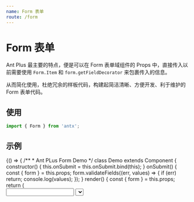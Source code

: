 ```yaml
---
name: Form 表单
route: /form
---
```



# Form 表单

Ant Plus 最主要的特点，便是可以在 Form 表单域组件的 Props 中，直接传入以前需要使用 `Form.Item` 和 `form.getFieldDecorator` 来包裹传入的信息。

从而简化使用，杜绝冗余的样板代码，构建起简洁清晰、方便开发、利于维护的 Form 表单代码。

## 使用

```js
import { Form } from 'antx';
```

## 示例

<Playground>
  {() => {
    /**
     * Ant PLus Form Demo
     */
    class Demo extends Component {
      constructor() {
        this.onSubmit = this.onSubmit.bind(this);
      }
      onSubmit() {
        const { form } = this.props;
        form.validateFields((err, values) => {
          if (err) return;
          console.log(values);
        });
      }
      render() {
        const { form } = this.props;
        return (
          <Form api={form} data={{ name: 'Emily', gender: 2 }} onSubmit={this.onSubmit}>
            <Input
              label="用户名"
              id="name"
              rules={['required', 'string', 'max=10']}
              max={10}
              msg="short"
            />
            <Select
              label="性别"
              id="gender"
              rules={['required', 'number']}
              data={[{ id: 1, type: '男' }, { id: 2, type: '女' }]}
              keys={['id', 'type']}
              msg="full"
            />
            <Button htmlType="submit">提交</Button>
          </Form>
        );
      }
    }
    const WrappedDemo = Form.create()(Demo);
    return <WrappedDemo />;
  }}
</Playground>

## API

### 1. Form

其它 Props 与 [Ant Design Form](https://ant.design/components/form-cn/) 完全一致，以下为增强 Props。

<PropsTable of={Form} />

### 2. 表单域组件 Props

Ant Plus 最核心的使用方式 —— 直接在 Form 表单域组件的 Props 中，传入相关 props。

其中 `id` 为表单域的唯一标识，用于区分表单域组件与普通组件，请勿被占用，示例：

```jsx harmony
<Input
  label="用户名"
  id="username"
  colon
  after={<span>请输入正确的信息</span>}
  rules={['required', 'string']}
  initialValue="Emily"
  normalize={(value) => value}
/>
```

以下为可用的 Props。

**Form.Item 相关可用属性**

| 属性      | 说明                                                                                                   |
| --------- | ------------------------------------------------------------------------------------------------------ |
| className | `className` 将被传给 Form.Item，而非表单域例如 Input。此外，Ant Plus 会自动添加 `id` 的值到 `class` 中 |
| label     |                                                                                                        |
| colon     | 当 Form 的 `colon` 属性也存在时，可用来自定义某个域的冒号是否显示                                      |
| required  | 只传入 `label` 不传入 `id` 时有效，用于校验必填，传入 `id` 时，建议使用 `rules` 来校验必填             |

_不可用属性：经考虑，`extra`、`hasFeedback`、`help`、`labelCol`、`validateStatus`、`wrapperCol` 不被支持。建议使用 `rules` 来设置校验信息，CSS 代码来控制布局，可减少大量纯布局用的 `<div>`。_

**form.getFieldDecorator(id, options) 相关可用属性**

| 属性              | 说明                                                |
| ----------------- | --------------------------------------------------- |
| id                | 表单域的唯一标识，`getFieldDecorator` 参数中的 `id` |
| getValueFromEvent | `options.getValueFromEvent`                         |
| initialValue      | `options.initialValue`                              |
| normalize         | `options.normalize`                                 |
| preserve          | `options.preserve`                                  |
| rules             | `options.rules`（参阅下文 "3. rules" 使用方式）     |
| trigger           | `options.trigger`                                   |
| validateFirst     | `options.validateFirst`                             |
| validateTrigger   | `options.validateTrigger`                           |
| valuePropName     | `options.valuePropName`                             |
| hidden            | `options.hidden`（`rc-form`）                       |
| getValueProps     | `options.getValueProps`（`rc-form`）                |
| validate          | `options.validate`（`rc-form`）                     |

**其它可用属性**

| 属性   | 说明                                                       |
| ------ | ---------------------------------------------------------- |
| hide   | 是否隐藏表单域（页面中不可见，但仍可收集到值）             |
| before | 表单域前缀信息（`string | node`），建议使用 CSS 来控制布局 |
| after  | 表单域后缀信息（`string | node`），建议使用 CSS 来控制布局 |

### 3. rules

Ant Plus 提供了一种简洁的校验规则生成方式，传统的 Ant Design Form 中，需要在 `rules` 数组中传入对象，例如：

```jsx harmony
form.getFieldDecorator('username', {
  rules: [
    { required: true, message: '用户名不得为空' },
    { type: 'string', whitespace: true, message: '用户名格式有误' },
    { max: 10, message: '不得超过 10 个字' },
  ],
})(<Input />);
```

而使用 Ant Plus，只需要传入简单的「短语」字符串即可，如下：

```jsx harmony
<Input id="username" rules={['required', 'string', 'max=10']} />
```

Ant Plus 提供了以下「短语」形式的校验规则，配合下文 "4. Form.setConfig(config)"，可自定义校验提示信息。

| 规则     | 使用方式   | 校验         | 默认提示           |
| -------- | ---------- | ------------ | ------------------ |
| required | 'required' | 必填         | 'XXX 不得为空'     |
| string   | 'string'   | 字符串       | 'XXX 格式有误'     |
| number   | 'number'   | 数值         | 'XXX 格式有误'     |
| array    | 'array'    | 数组         | 'XXX 格式有误'     |
| email    | 'array'    | 邮箱         | 'XXX 格式有误'     |
| max      | 'max=10'   | 最大字符长度 | '不得超过 10 个字' |
| min      | 'min=2'    | 最小字符长度 | '不得少于 2 个字'  |
| phone    | 'phone'    | 手机号       | 'XXX 格式有误'     |
| id       | 'id'       | 身份证       | 'XXX 格式有误'     |

同时，遵循「渐进增强」的理念，当遇到未在以上「短语」中列出的规则，或需要自定义规则时，仍可使用传统的方式即传入对象，字符串与对象两种形式可完美的搭配使用。

_注意：`max` 与 `min` 的使用方式为传入例如 `max=10`、`min=2`，以 `=` 分割。上文校验提示信息中的 `XXX` 代表表单域的 `label`。_

### 4. Form.setConfig(config)

用于设置 Input 与 Select 的 `placeholder` 及校验提示信息，需在项目入口文件中调用。

`config` 的配置项：

| 参数              | 默认                  | 说明                                                                                                     |
| ----------------- | --------------------- | -------------------------------------------------------------------------------------------------------- |
| inputPlaceholder  | '请输入'              | `msg` 为 `short ⎮ full` 时使用（`short` 为设置值，`full` 将在尾部自动添加 `label`，例如 "请输入用户名"） |
| selectPlaceholder | '请选择'              | `msg` 为 `short ⎮ full` 时使用（`short` 为设置值，`full` 将在尾部自动添加 `label`，例如 "请选择性别"）   |
| requiredMessage   | '{label}不得为空'     | `{label}` 为表单域名称的占位符，会被自动替换                                                             |
| typeMessage       | '{label}格式有误'     | `{label}` 为表单域名称的占位符，会被自动替换                                                             |
| maxMessage        | '不得超过 {num} 个字' | `{num}` 为限制字数的占位符，会被自动替换                                                                 |
| minMessage        | '不得少于 {num} 个字' | `{num}` 为限制字数的占位符，会被自动替换                                                                 |

使用示例：

```js
import { Form } from 'antx';

Form.setConfig({
  inputPlaceholder: 'Please input ',
  requiredMessage: 'Oops, {label} is needed',
});
```
